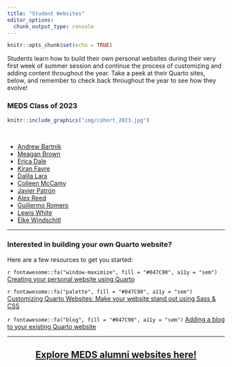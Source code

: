 ```yaml
---
title: "Student Websites"
editor_options: 
  chunk_output_type: console
---
```


```r
knitr::opts_chunk$set(echo = TRUE)
```

Students learn how to build their own personal websites during their very first week of summer session and continue the process of customizing and adding content throughout the year. Take a peek at their Quarto sites, below, and remember to check back throughout the year to see how they evolve!

### MEDS Class of 2023

```r
knitr::include_graphics("img/cohort_2023.jpg")
```

<br>

- [Andrew Bartnik](https://andrewbartnik.github.io/)
- [Meagan Brown](https://meaganbrown.github.io/)
- [Erica Dale](https://ericamarie9016.github.io/)
- [Kiran Favre](https://kiranfavre.github.io/)
- [Dalila Lara](https://dalilalara.github.io/)
- [Colleen McCamy](https://colleenmccamy.github.io/)
- [Javier Patrón](https://javipatron.github.io/)
- [Alex Reed](https://reedalexandria.github.io/)
- [Guillermo Romero](https://romero61.github.io/)
- [Lewis White](https://lewis-r-white.github.io/)
- [Elke Windschitl](https://elkewind.github.io/)

---

### Interested in building your own Quarto website?
 
Here are a few resources to get you started:

`r fontawesome::fa("window-maximize", fill = "#047C90", a11y = "sem")` [Creating your personal website using Quarto](https://ucsb-meds.github.io/creating-quarto-websites/)

`r fontawesome::fa("palette", fill = "#047C90", a11y = "sem")` [Customizing Quarto Websites: Make your website stand out using Sass & CSS](https://ucsb-meds.github.io/customizing-quarto-websites/#/title-slide)

`r fontawesome::fa("blog", fill = "#047C90", a11y = "sem")` [Adding a blog to your existing Quarto website](https://samanthacsik.github.io/posts/2022-10-24-quarto-blogs/)

---

<h2 align="center">[Explore MEDS alumni websites here!](alumni_websites.html)</h2>
